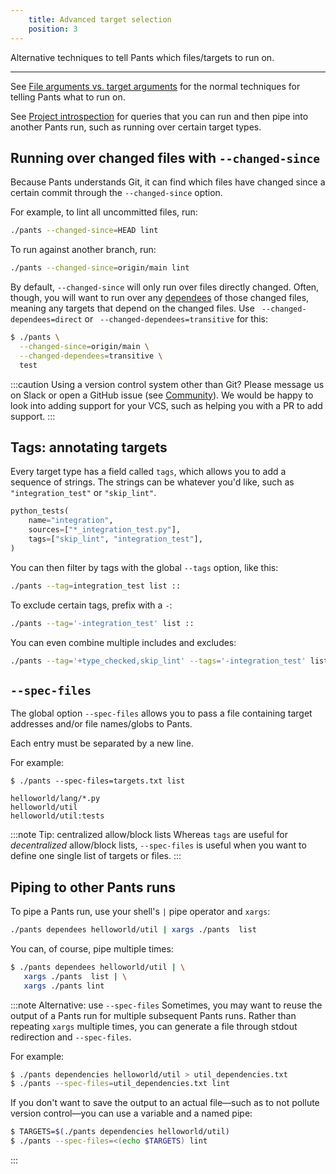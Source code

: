 ```yaml
---
    title: Advanced target selection
    position: 3
---
```


Alternative techniques to tell Pants which files/targets to run on.

---

See [File arguments vs. target arguments](./concepts/goals.mdx#file-arguments-vs-target-arguments) for the normal techniques for telling Pants what to run on.

See [Project introspection](./project-introspection.mdx) for queries that you can run and then pipe into another Pants run, such as running over certain target types.

## Running over changed files with `--changed-since`

Because Pants understands Git, it can find which files have changed since a certain commit through the `--changed-since` option.

For example, to lint all uncommitted files, run:

```bash
./pants --changed-since=HEAD lint
```

To run against another branch, run:

```bash
./pants --changed-since=origin/main lint
```

By default, `--changed-since` will only run over files directly changed. Often, though, you will want to run over any [dependees](./project-introspection.mdx) of those changed files, meaning any targets that depend on the changed files. Use ` --changed-dependees=direct` or ` --changed-dependees=transitive` for this:

```bash
$ ./pants \
  --changed-since=origin/main \
  --changed-dependees=transitive \
  test
```

:::caution Using a version control system other than Git?
Please message us on Slack or open a GitHub issue (see [Community](/community/getting-help)). We would be happy to look into adding support for your VCS, such as helping you with a PR to add support.
:::

## Tags: annotating targets

Every target type has a field called `tags`, which allows you to add a sequence of strings. The strings can be whatever you'd like, such as `"integration_test"` or `"skip_lint"`.

```python title="BUILD"
python_tests(
    name="integration",
    sources=["*_integration_test.py"],
    tags=["skip_lint", "integration_test"],
)
```

You can then filter by tags with the global `--tags` option, like this:

```bash
./pants --tag=integration_test list ::
```

To exclude certain tags, prefix with a `-`:

```bash
./pants --tag='-integration_test' list ::
```

You can even combine multiple includes and excludes:

```bash
./pants --tag='+type_checked,skip_lint' --tags='-integration_test' list ::
```

## `--spec-files`

The global option `--spec-files` allows you to pass a file containing target addresses and/or file names/globs to Pants.

Each entry must be separated by a new line.

For example:

```text tab={"label":"Shell"}
$ ./pants --spec-files=targets.txt list
```

```text tab={"label":"targets.txt"}
helloworld/lang/*.py
helloworld/util
helloworld/util:tests
```

:::note Tip: centralized allow/block lists
Whereas `tags` are useful for _decentralized_ allow/block lists, `--spec-files` is useful when you want to define one single list of targets or files.
:::

## Piping to other Pants runs

To pipe a Pants run, use your shell's `|` pipe operator and `xargs`:

```bash
./pants dependees helloworld/util | xargs ./pants  list
```

You can, of course, pipe multiple times:

```bash
$ ./pants dependees helloworld/util | \
   xargs ./pants  list | \
   xargs ./pants lint
```

:::note Alternative: use `--spec-files`
Sometimes, you may want to reuse the output of a Pants run for multiple subsequent Pants runs. Rather than repeating `xargs` multiple times, you can generate a file through stdout redirection and `--spec-files`.

For example:

```bash
$ ./pants dependencies helloworld/util > util_dependencies.txt
$ ./pants --spec-files=util_dependencies.txt lint
```

If you don't want to save the output to an actual file—such as to not pollute version control—you can use a variable and a named pipe:

```bash
$ TARGETS=$(./pants dependencies helloworld/util)
$ ./pants --spec-files=<(echo $TARGETS) lint
```

:::

